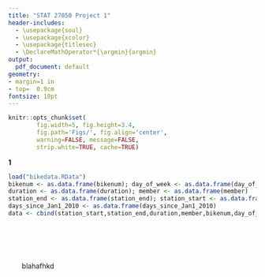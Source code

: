 ```yaml
---
title: "STAT 27850 Project 1"
header-includes:
  - \usepackage{soul}
  - \usepackage{xcolor}
  - \usepackage{titlesec}
  - \DeclareMathOperator*{\argmin}{argmin}
output:
  pdf_document: default
geometry:
- margin=1 in
- top=  0.9cm
fontsize: 10pt 
---
```

```r
knitr::opts_chunk$set(
        fig.width=5, fig.height=3.4,
        fig.path='Figs/', fig.align='center',
        warning=FALSE, message=FALSE,
        strip.white=TRUE, cache=TRUE)
```
\newcommand{\h}[1]{\colorbox{yellow}{$\displaystyle #1$}} 
\titlespacing{\title}{0pt}{\parskip}{-\parskip}    
\vspace{-12.5truemm} 
 
\begin{center}
Christopher Tang
\end{center}


**1**
\small
```r
load("bikedata.RData")
bikenum <- as.data.frame(bikenum); day_of_week <- as.data.frame(day_of_week)
duration <- as.data.frame(duration); member <- as.data.frame(member)
station_end <- as.data.frame(station_end); station_start <- as.data.frame(station_start)
days_since_Jan1_2010 <- as.data.frame(days_since_Jan1_2010)
data <- cbind(station_start,station_end,duration,member,bikenum,day_of_week,days_since_Jan1_2010 )
```
\normalsize
   \emph{(a)}     
       
\small
```r

```
\normalsize



\small
```r

```
\normalsize   

       blahafhkd
